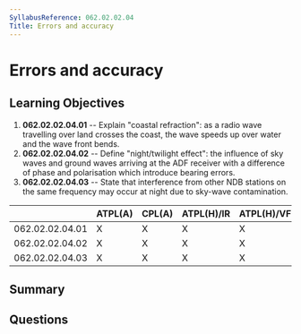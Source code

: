 ```yaml
---
SyllabusReference: 062.02.02.04
Title: Errors and accuracy
---
```


# Errors and accuracy

## Learning Objectives

1.  **062.02.02.04.01** -- Explain "coastal refraction": as a radio wave
    travelling over land crosses the coast, the wave speeds up over water and the
    wave front bends.
2.  **062.02.02.04.02** -- Define "night/twilight effect": the influence of sky
    waves and ground waves arriving at the ADF receiver with a difference of
    phase and polarisation which introduce bearing errors.
3.  **062.02.02.04.03** -- State that interference from other NDB stations on the
    same frequency may occur at night due to sky-wave contamination.

|                 | ATPL(A) | CPL(A) | ATPL(H)/IR | ATPL(H)/VFR | CPL(H) | IR | CBIR(A) |
| --------------- | ------- | ------ | ---------- | ----------- | ------ | -- | ------- |
| 062.02.02.04.01 | X       | X      | X          | X           | X      | X  | X       |
| 062.02.02.04.02 | X       | X      | X          | X           | X      | X  | X       |
| 062.02.02.04.03 | X       | X      | X          | X           | X      | X  | X       |

## Summary

## Questions

